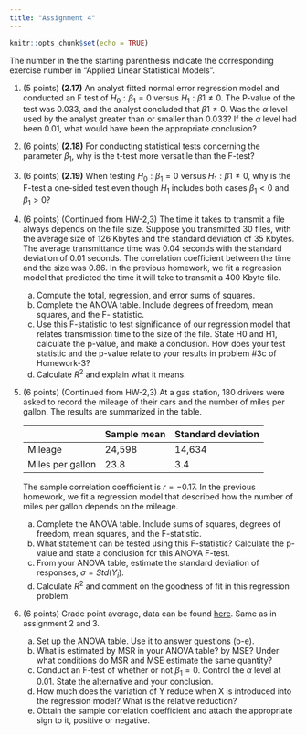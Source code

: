 ```yaml
---
title: "Assignment 4"
---
```


```r
knitr::opts_chunk$set(echo = TRUE)
```

The number in the the starting parenthesis indicate the corresponding exercise number in "Applied Linear Statistical Models".

1. (5 points) **(2.17)** An analyst fitted normal error regression model and conducted an F test of $H_0: \beta_1 = 0$ versus $H_1: \beta1 \neq 0$. The P-value of the test was 0.033, and the analyst concluded that $\beta1 \neq 0$. Was the $\alpha$ level used by the analyst greater than or smaller than 0.033? If the $\alpha$ level had been 0.01, what would have been the appropriate conclusion?

2. (6 points) **(2.18)** For conducting statistical tests concerning the parameter $\beta_1$, why is the t-test more versatile than the F-test?

3. (6 points) **(2.19)** When testing $H_0: \beta_1 = 0$ versus $H_1: \beta1 \neq 0$, why is the F-test a one-sided test even though $H_1$ includes both cases $\beta_1 < 0$ and $\beta_1 > 0$?

4. (6 points) (Continued from HW-2,3) The time it takes to transmit a file always depends on the file size. Suppose you transmitted 30 files, with the average size of 126 Kbytes and the standard deviation of 35 Kbytes. The average transmittance time was 0.04 seconds with the standard deviation of 0.01 seconds. The correlation coefficient between the time and the size was 0.86.
In the previous homework, we fit a regression model that predicted the time it will take to transmit a 400 Kbyte file.
    a. Compute the total, regression, and error sums of squares.
    b. Complete the ANOVA table. Include degrees of freedom, mean squares, and the F- statistic.
    c. Use this F-statistic to test significance of our regression model that relates transmission time to the size of the file. State H0 and H1, calculate the p-value, and make a conclusion. How does your test statistic and the p-value relate to your results in problem #3c of Homework-3?
    d. Calculate $R^2$ and explain what it means.

5. (6 points) (Continued from HW-2,3) At a gas station, 180 drivers were asked to record the mileage of
their cars and the number of miles per gallon. The results are summarized in the table.

    |                  | Sample mean | Standard deviation |
    |------------------|-------------|--------------------|
    | Mileage          |      24,598 |             14,634 |
    | Miles per gallon |        23.8 |                3.4 |
    
    The sample correlation coefficient is $r = −0.17$. In the previous homework, we fit a regression model that described how the number of miles per gallon depends on the mileage.
    
    a. Complete the ANOVA table. Include sums of squares, degrees of freedom, mean squares, and the F-statistic.
    b. What statement can be tested using this F-statistic? Calculate the p-value and state a conclusion for this ANOVA F-test.
    c. From your ANOVA table, estimate the standard deviation of responses, $\sigma = Std(Y_i)$.
    d. Calculate $R^2$ and comment on the goodness of fit in this regression problem.

6. (6 points) Grade point average, data can be found [here](data/CH01PR19.txt). Same as in assignment 2 and 3.
    
    a. Set up the ANOVA table. Use it to answer questions (b-e).
    b. What is estimated by MSR in your ANOVA table? by MSE? Under what conditions do MSR and MSE estimate the same quantity?
    c. Conduct an F-test of whether or not $\beta_1 = 0$. Control the $\alpha$ level at 0.01. State the alternative and your conclusion.
    d. How much does the variation of Y reduce when X is introduced into the regression model? What is the relative reduction?
    e. Obtain the sample correlation coefficient and attach the appropriate sign to it, positive or negative.
